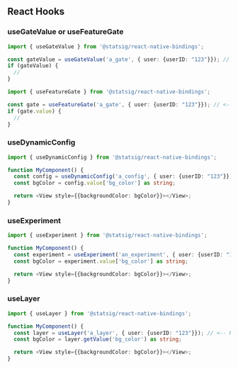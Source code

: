 

## React Hooks


### useGateValue or useFeatureGate

```typescript
import { useGateValue } from '@statsig/react-native-bindings';

const gateValue = useGateValue('a_gate', { user: {userID: "123"}}); // <-- Returns the boolean value
if (gateValue) {
  // 
}
```

```typescript
import { useFeatureGate } from '@statsig/react-native-bindings';

const gate = useFeatureGate('a_gate', { user: {userID: "123"}}); // <-- Returns the FeatureGate object
if (gate.value) {
  // 
}
```

### useDynamicConfig

```typescript
import { useDynamicConfig } from '@statsig/react-native-bindings';

function MyComponent() {
  const config = useDynamicConfig('a_config', { user: {userID: "123"}}); // <-- Returns the DynamicConfig object
  const bgColor = config.value['bg_color'] as string;

  return <View style={{backgroundColor: bgColor}}></View>;
}
```

### useExperiment

```typescript
import { useExperiment } from '@statsig/react-native-bindings';

function MyComponent() {
  const experiment = useExperiment('an_experiment', { user: {userID: "123"}}); // <-- Returns the Experiment object
  const bgColor = experiment.value['bg_color'] as string;

  return <View style={{backgroundColor: bgColor}}></View>;
}
```


### useLayer

```typescript
import { useLayer } from '@statsig/react-native-bindings';

function MyComponent() {
  const layer = useLayer('a_layer', { user: {userID: "123"}}); // <-- Returns the Layer object
  const bgColor = layer.getValue('bg_color') as string;

  return <View style={{backgroundColor: bgColor}}></View>;
}
```
